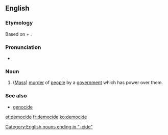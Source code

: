 ==English==
{{wikipedia}}

===Etymology===
Based on {{etyl|grc|en}} {{term|δῆμος||people|lang=grc|tr=demos}} + {{term|-cide|lang=en}}.

===Pronunciation===
* {{a|UK}} {{IPA|/ˈdɛməsaɪd/}}

===Noun===
{{en-noun}}

# ([[mass murder|Mass]]) [[murder]] of [[people]] by a [[government]] which has power over them.

===See also===
* [[genocide]]

[[Category:English nouns ending in "-cide"]]

[[et:democide]]
[[fr:democide]]
[[ko:democide]]